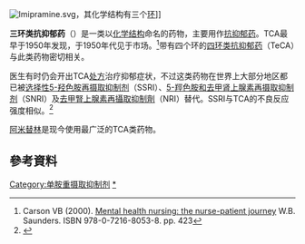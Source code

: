 {{expand|time=2015-06-20T13:36:06+00:00}}
{{expand English}}
[[File:Imipramine.svg|thumb]]，其化学结构有三个[[环状化合物|环]]]]
{{medical}}

'''三环类抗抑郁药'''（{{lang-en|Tricyclic antidepressants (TCA)}}）是一类以[[化学结构|化学结构]]命名的药物，主要用作[[抗抑郁药|抗抑郁药]]。TCA最早于1950年发现，于1950年代见于市场。<ref>Carson VB (2000). [https://books.google.com/books?id=QM5rAAAAMAAJ Mental health nursing: the nurse-patient journey] {{Wayback|url=https://books.google.com/books?id=QM5rAAAAMAAJ |date=20161125003432 }} W.B. Saunders. ISBN 978-0-7216-8053-8. pp. 423</ref>带有四个环的[[四环类抗抑郁药|四环类抗抑郁药]]（TeCA）与此类药物密切相关。

医生有时仍会开出TCA[[处方|处方]]治疗抑郁症状，不过这类药物在世界上大部分地区都已被[[选择性5-羟色胺再摄取抑制剂|选择性5-羟色胺再摄取抑制剂]]（SSRI）、[[5-羥色胺和去甲肾上腺素再摄取抑制剂|5-羥色胺和去甲肾上腺素再摄取抑制剂]]（SNRI）及[[去甲腎上腺素再攝取抑制劑|去甲腎上腺素再攝取抑制劑]]（NRI）替代。SSRI与TCA的不良反应强度相似。<ref>{{cite journal |last1=Trindade |first1=E. |last2=Menon |first2=D. |last3=Topfer |first3=L. A. |last4=Coloma |first4=C. |date=November 1998 |title=Adverse effects associated with selective serotonin reuptake inhibitors and tricyclic antidepressants: a meta-analysis |journal=[[Canadian_Medical_Association_Journal|Canadian Medical Association Journal]] |volume=159 |issue=10 |pages=1245–1252 |pmc=1229819 |pmid=9861221 |url=http://www.cmaj.ca/content/159/10/1245.reprint |access-date=2016-09-25 |archive-date=2017-02-22 |archive-url=https://web.archive.org/web/20170222060407/http://www.cmaj.ca/content/159/10/1245.reprint |dead-url=no }}</ref>

[[阿米替林|阿米替林]]是现今使用最广泛的TCA类药物。

== 參考資料 ==
{{reflist}}

{{OCD pharmacotherapies}}
{{Hypnotics and sedatives}}

[[Category:单胺重摄取抑制剂|Category:单胺重摄取抑制剂]]
[[Category:三环类抗抑郁药|*]]